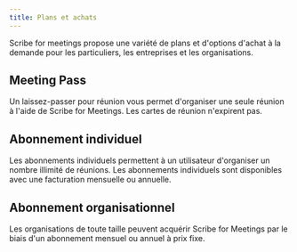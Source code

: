 ```yaml
---
title: Plans et achats
---
```



Scribe for meetings propose une variété de plans et d'options d'achat à la demande pour les particuliers, les entreprises et les organisations.

## Meeting Pass

Un laissez-passer pour réunion vous permet d'organiser une seule réunion à l'aide de Scribe for Meetings. Les cartes de réunion n'expirent pas.

## Abonnement individuel

Les abonnements individuels permettent à un utilisateur d'organiser un nombre illimité de réunions. Les abonnements individuels sont disponibles avec une facturation mensuelle ou annuelle.

## Abonnement organisationnel

Les organisations de toute taille peuvent acquérir Scribe for Meetings par le biais d'un abonnement mensuel ou annuel à prix fixe.